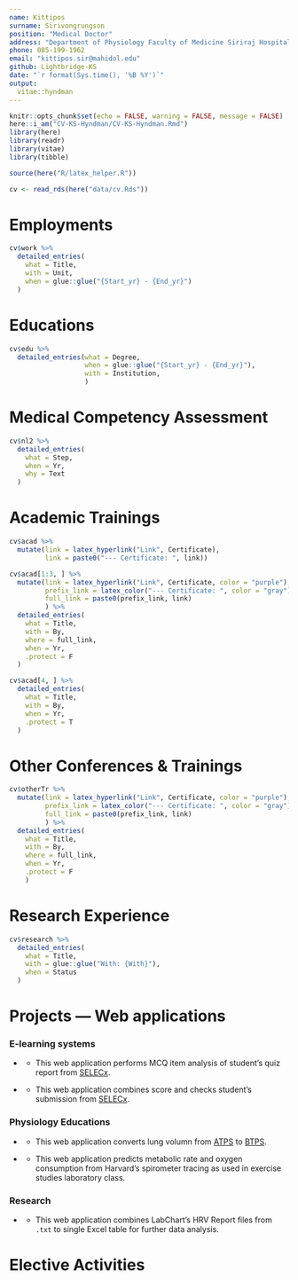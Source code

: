 ```yaml
---
name: Kittipos
surname: Sirivongrungson
position: "Medical Doctor"
address: "Department of Physiology Faculty of Medicine Siriraj Hospital,\\tabularnewline Mahidol University"
phone: 085-199-1962
email: "kittipos.sir@mahidol.edu"
github: Lightbridge-KS
date: "`r format(Sys.time(), '%B %Y')`"
output: 
  vitae::hyndman
---
```


```r
knitr::opts_chunk$set(echo = FALSE, warning = FALSE, message = FALSE)
here::i_am("CV-KS-Hyndman/CV-KS-Hyndman.Rmd")
library(here)
library(readr)
library(vitae)
library(tibble)

source(here("R/latex_helper.R"))
```

```r
cv <- read_rds(here("data/cv.Rds"))
```

# Employments

```r
cv$work %>% 
  detailed_entries(
    what = Title,
    with = Unit,
    when = glue::glue("{Start_yr} - {End_yr}")
  )
```

# Educations

```r
cv$edu %>% 
  detailed_entries(what = Degree,
                   when = glue::glue("{Start_yr} - {End_yr}"),
                   with = Institution,
                   )
```

# Medical Competency Assessment

```r
cv$nl2 %>% 
  detailed_entries(
    what = Step,
    when = Yr,
    why = Text
  )
```

# Academic Trainings

```r
cv$acad %>% 
  mutate(link = latex_hyperlink("Link", Certificate),
         link = paste0("--- Certificate: ", link))
```

```r
cv$acad[1:3, ] %>% 
  mutate(link = latex_hyperlink("Link", Certificate, color = "purple"),
         prefix_link = latex_color("--- Certificate: ", color = "gray"),
         full_link = paste0(prefix_link, link)
         ) %>% 
  detailed_entries(
    what = Title,
    with = By,
    where = full_link,
    when = Yr,
    .protect = F
  )
```

```r
cv$acad[4, ] %>% 
  detailed_entries(
    what = Title,
    with = By,
    when = Yr,
    .protect = T
  )
```

# Other Conferences & Trainings

```r
cv$otherTr %>% 
  mutate(link = latex_hyperlink("Link", Certificate, color = "purple"),
         prefix_link = latex_color("--- Certificate: ", color = "gray"),
         full_link = paste0(prefix_link, link)
         ) %>% 
  detailed_entries(
    what = Title,
    with = By,
    where = full_link,
    when = Yr,
    .protect = F
    )
```

# Research Experience

```r
cv$research %>% 
  detailed_entries(
    what = Title,
    with = glue::glue("With: {With}"),
    when = Status
  )
```

# Projects --- Web applications

### E-learning systems

-   [\textcolor{purple}{\textbf{SELECx MCQ Analysis}}](https://si-physio-intern.shinyapps.io/SELECx_mcq_analysis/)

    -   This web application performs MCQ item analysis of student's quiz report from [SELECx](http://selecx.si.mahidol.ac.th).

-   [\textcolor{purple}{\textbf{SELECx Combine Quiz}}](https://si-physio-intern.shinyapps.io/SELECx_combine_quiz/)

    -   This web application combines score and checks student's submission from [SELECx](http://selecx.si.mahidol.ac.th).

### Physiology Educations

-   [\textcolor{purple}{\textbf{BTPS calculator}}](https://btps-calc.herokuapp.com)

    -   This web application converts lung volumn from [ATPS](https://medical-dictionary.thefreedictionary.com/ambient+temperature+and+pressure%2C+saturated) to [BTPS](https://medical-dictionary.thefreedictionary.com/body+temperature+and+pressure%2c+saturated).

-   [\textcolor{purple}{\textbf{Metabolic rate and Oxygen consumption calculator}}](https://metabolic-rate-calc.herokuapp.com)

    -   This web application predicts metabolic rate and oxygen consumption from Harvard's spirometer tracing as used in exercise studies laboratory class.

### Research

-   [\textcolor{purple}{\textbf{Combine HRV and BRS Report file}}](https://sips-ans.shinyapps.io/read_HRV_report)

    -   This web application combines LabChart's HRV Report files from `.txt` to single Excel table for further data analysis.
    
# Elective Activities


